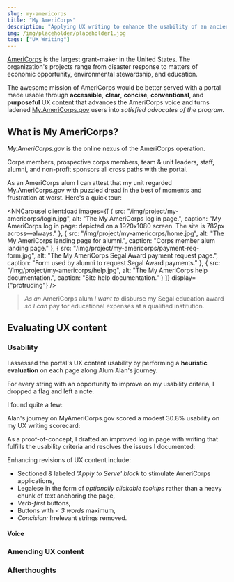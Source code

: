 ```yaml
---
slug: my-americorps
title: "My AmeriCorps"
description: "Applying UX writing to enhance the usability of an ancient federal portal"
img: /img/placeholder/placeholder1.jpg
tags: ["UX Writing"]
---
```



<a href="https://americorps.gov/" target="_blank">AmeriCorps</a> is the largest
grant-maker in the United States. The organization's projects range from
disaster response to matters of economic opportunity, environmental stewardship,
and education.

The awesome mission of AmeriCorps would be better
served with a portal made usable through **accessible**, **clear**, **concise**,
**conventional**, and **purposeful** UX content that advances the AmeriCorps
voice and turns ladened
<a href="https://my.americorps.gov" target="_blank">My.AmeriCorps.gov</a> users
into *satisfied advocates of the program.*

## What is My AmeriCorps?

*My.AmeriCorps.gov* is the online nexus of the AmeriCorps operation.

Corps members, prospective corps members, team & unit leaders, staff, alumni, 
and non-profit sponsors all cross paths with the portal.

As an AmeriCorps alum I can attest that my unit regarded My.AmeriCorps.gov with
puzzled dread in the best of moments and frustration at worst. Here's a quick
tour:

<NNCarousel
  client:load
  images={[
    {
      src: "/img/project/my-americorps/login.jpg",
      alt: "The My AmeriCorps log in page.",
      caption: "My AmeriCorps log in page: depicted on a 1920x1080 screen. The site is 782px across—always."
    },
    {
      src: "/img/project/my-americorps/home.jpg",
      alt: "The My AmeriCorps landing page for alumni.",
      caption: "Corps member alum landing page."
    },
    {
      src: "/img/project/my-americorps/payment-req-form.jpg",
      alt: "The My AmeriCorps Segal Award payment request page.",
      caption: "Form used by alumni to request Segal Award payments."
    },
    {
      src: "/img/project/my-americorps/help.jpg",
      alt: "The My AmeriCorps help documentation.",
      caption: "Site help documentation."
    }
  ]}
  display={"protruding"}
/>

> *As an* AmeriCorps alum *I want to* disburse my Segal education award *so I can*
  pay for educational expenses at a qualified institution.

<NNImage
  src="/img/project/my-americorps/current-journey.jpg"
  alt="Map of the current My AmeriCorps journey to Segal Award disbursal."
  display="protruding"
  caption="The current journey to Segal Award disbursal as ventured by persona Alum Alan."
/>

## Evaluating UX content

### Usability

I assessed the portal's UX content usability by performing a **heuristic
evaluation** on each page along Alum Alan's journey.

For every string with an opportunity to improve on my usability criteria, I
dropped a flag and left a note.

I found quite a few:

<NNImage
  src="/img/project/my-americorps/login-heuristic-evaluation.jpg"
  alt="Heuristic evaluation of the My AmeriCorps log in page."
/>

<NNImage
  src="/img/project/my-americorps/home-heuristic-evaluation.jpg"
  alt="Heuristic evaluation of the My AmeriCorps alum landing page."
/>

<NNImage
  src="/img/project/my-americorps/payment-request-form-heuristic-evaluation.jpg"
  alt="Heuristic evaluation of the My AmeriCorps form to request Segal Award disbursal."
/>

Alan's journey on MyAmeriCorps.gov scored a modest 30.8% usability on my UX
writing scorecard:

<NNImage
  src="/img/project/my-americorps/ux-content-usability-scorecard.png"
  alt="A scorecard evaluating the current usability of My AmeriCorps' UX content."
  display="protruding"
/>

As a proof-of-concept, I drafted an improved log in page with writing that
fulfills the usability criteria and resolves the issues I documented:

<NNImage
  src="/img/project/my-americorps/login-revised.jpg"
  alt="My AmeriCorps log in page with revised UX content."
/>

Enhancing revisions of UX content include:

* Sectioned & labeled *'Apply to Serve' block* to stimulate AmeriCorps
  applications,
* Legalese in the form of *optionally clickable tooltips* rather than a heavy
  chunk of text anchoring the page,
* *Verb-first* buttons,
* Buttons with *< 3 words* maximum,
* *Concision:* Irrelevant strings removed.

#### Voice

### Amending UX content

### Afterthoughts